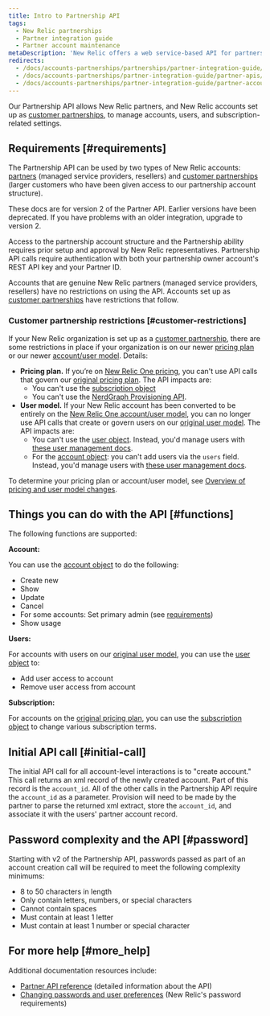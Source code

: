```yaml
---
title: Intro to Partnership API
tags:
  - New Relic partnerships
  - Partner integration guide
  - Partner account maintenance
metaDescription: 'New Relic offers a web service-based API for partners to create, edit, upgrade, downgrade, and cancel New Relic accounts on behalf of their customers.'
redirects:
  - /docs/accounts-partnerships/partnerships/partner-integration-guide/partner-api
  - /docs/accounts-partnerships/partner-integration-guide/partner-apis/partner-api
  - /docs/accounts-partnerships/partner-integration-guide/partner-account-maintenance/partner-api
---
```


Our Partnership API allows New Relic partners, and New Relic accounts set up as [customer partnerships](/docs/new-relic-partnerships/partner-integration-guide/partner-account-maintenance/partnership-accounts-users-subscriptions/#partnerships), to manage accounts, users, and subscription-related settings.

## Requirements [#requirements]

The Partnership API can be used by two types of New Relic accounts: [partners](/docs/new-relic-partnerships/partner-integration-guide/partner-account-maintenance/partnership-accounts-users-subscriptions/#partnerships) (managed service providers, resellers) and [customer partnerships](/docs/new-relic-partnerships/partner-integration-guide/partner-account-maintenance/partnership-accounts-users-subscriptions/#partnerships) (larger customers who have been given access to our partnership account structure). 

These docs are for version 2 of the Partner API. Earlier versions have been deprecated. If you have problems with an older integration, upgrade to version 2.

Access to the partnership account structure and the Partnership ability requires prior setup and approval by New Relic representatives. Partnership API calls require authentication with both your partnership owner account's REST API key and your Partner ID.

Accounts that are genuine New Relic partners (managed service providers, resellers) have no restrictions on using the API. Accounts set up as [customer partnerships](/docs/new-relic-partnerships/partner-integration-guide/partner-account-maintenance/partnership-accounts-users-subscriptions/#partnerships) have restrictions that follow. 

### Customer partnership restrictions [#customer-restrictions]

If your New Relic organization is set up as a [customer partnership](/docs/new-relic-partnerships/partner-integration-guide/partner-account-maintenance/partnership-accounts-users-subscriptions/#partnerships), there are some restrictions in place if your organization is on our newer [pricing plan](/docs/accounts/original-accounts-billing/original-product-based-pricing/overview-changes-pricing-user-model/#pricing-plans) or our newer [account/user model](/docs/accounts/original-accounts-billing/original-product-based-pricing/overview-changes-pricing-user-model/#user-models). Details:

* **Pricing plan.** If you’re on [New Relic One pricing](/docs/accounts/original-accounts-billing/original-product-based-pricing/overview-changes-pricing-user-model/#pricing-plans), you can't use API calls that govern our [original pricing plan](/docs/accounts/original-accounts-billing/original-product-based-pricing/overview-changes-pricing-user-model/#pricing-plans). The API impacts are: 
  * You can't use the [subscription object](/docs/new-relic-partnerships/partnerships/partner-api/partnership-api-subscription-object/)
  * You can't use the [NerdGraph Provisioning API](/docs/apis/nerdgraph/tutorials/provisions-your-subscriptions-nerdgraph/). 
* **User model.** If your New Relic account has been converted to be entirely on the [New Relic One account/user model](/docs/accounts/original-accounts-billing/original-product-based-pricing/overview-changes-pricing-user-model/#user-models), you can no longer use API calls that create or govern users on our [original user model](/docs/accounts/original-accounts-billing/original-product-based-pricing/overview-changes-pricing-user-model/#user-models). The API impacts are:  
  * You can't use the [user object](/docs/new-relic-partnerships/partnerships/partner-api/partnership-api-user-object/). Instead, you'd manage users with [these user management docs](/docs/accounts/accounts-billing/new-relic-one-user-management/introduction-managing-users/).
  * For the [account object](/docs/new-relic-partnerships/partnerships/partner-api/partnership-api-account-object/): you can't add users via the `users` field. Instead, you'd manage users with [these user management docs](/docs/accounts/accounts-billing/new-relic-one-user-management/introduction-managing-users/).

To determine your pricing plan or account/user model, see [Overview of pricing and user model changes](/docs/accounts/original-accounts-billing/original-product-based-pricing/overview-changes-pricing-user-model).

## Things you can do with the API [#functions]

The following functions are supported:

**Account:**

You can use the [account object](/docs/new-relic-partnerships/partnerships/partner-api/partnership-api-account-object/) to do the following: 

* Create new
* Show
* Update
* Cancel
* For some accounts: Set primary admin (see [requirements](#requirements)) 
* Show usage

**Users:**

For accounts with users on our [original user model](/docs/accounts/original-accounts-billing/original-product-based-pricing/overview-changes-pricing-user-model/#user-models), you can use the [user object](/docs/new-relic-partnerships/partnerships/partner-api/partnership-api-user-object/) to:

* Add user access to account
* Remove user access from account

**Subscription:** 

For accounts on the [original pricing plan](/docs/accounts/original-accounts-billing/original-product-based-pricing/overview-changes-pricing-user-model/#pricing-plans), you can use the [subscription object](/docs/new-relic-partnerships/partnerships/partner-api/partnership-api-subscription-object/) to change various subscription terms.

## Initial API call [#initial-call]

The initial API call for all account-level interactions is to "create account." This call returns an xml record of the newly created account. Part of this record is the `account_id`. All of the other calls in the Partnership API require the `account_id` as a parameter. Provision will need to be made by the partner to parse the returned xml extract, store the `account_id`, and associate it with the users' partner account record.

## Password complexity and the API [#password]

Starting with v2 of the Partnership API, passwords passed as part of an account creation call will be required to meet the following complexity minimums:

* 8 to 50 characters in length
* Only contain letters, numbers, or special characters
* Cannot contain spaces
* Must contain at least 1 letter
* Must contain at least 1 number or special character

## For more help [#more_help]

Additional documentation resources include:

* [Partner API reference](/docs/accounts-partnerships/partnerships/partner-api) (detailed information about the API)
* [Changing passwords and user preferences](/docs/accounts-partnerships/accounts/account-maintenance/changing-passwords-user-preferences#requirements) (New Relic's password requirements)

